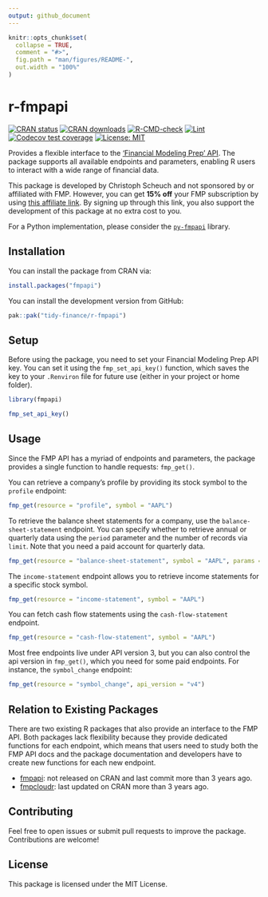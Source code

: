 ```yaml
---
output: github_document
---
```


<!-- README.md is generated from README.Rmd. Please edit that file -->

```r
knitr::opts_chunk$set(
  collapse = TRUE,
  comment = "#>",
  fig.path = "man/figures/README-",
  out.width = "100%"
)
```

# r-fmpapi

<!-- badges: start -->
[![CRAN status](https://www.r-pkg.org/badges/version/fmpapi)](https://cran.r-project.org/package=fmpapi)
[![CRAN downloads](https://cranlogs.r-pkg.org/badges/fmpapi)](https://cran.r-project.org/package=fmpapi)
[![R-CMD-check](https://github.com/tidy-finance/r-fmpapi/actions/workflows/R-CMD-check.yaml/badge.svg)](https://github.com/tidy-finance/r-fmpapi/actions/workflows/R-CMD-check.yaml)
[![Lint](https://github.com/tidy-finance/r-fmpapi/actions/workflows/lint.yaml/badge.svg)](https://github.com/tidy-finance/r-fmpapi/actions/workflows/lint.yaml)
[![Codecov test coverage](https://codecov.io/gh/tidy-finance/r-fmpapi/graph/badge.svg)](https://app.codecov.io/gh/tidy-finance/r-fmpapi)
[![License: MIT](https://img.shields.io/badge/License-MIT-yellow.svg)](https://opensource.org/licenses/MIT)

<!-- badges: end -->

Provides a flexible interface to the ['Financial Modeling Prep' API](https://site.financialmodelingprep.com/developer/docs). The package supports all available endpoints and parameters, enabling R users to interact with a wide range of financial data.

This package is developed by Christoph Scheuch and not sponsored by or affiliated with FMP. However, you can get **15% off** your FMP subscription by using [this affiliate link](https://site.financialmodelingprep.com/pricing-plans?couponCode=tidyfinance). By signing up through this link, you also support the development of this package at no extra cost to you.

For a Python implementation, please consider the [`py-fmpapi`](https://github.com/tidy-finance/py-fmpapi) library.

## Installation

You can install the package from CRAN via:

```r
install.packages("fmpapi")
```

You can install the development version from GitHub:

```r
pak::pak("tidy-finance/r-fmpapi")
```

## Setup

Before using the package, you need to set your Financial Modeling Prep API key. You can set it using the `fmp_set_api_key()` function, which saves the key to your `.Renviron` file for future use (either in your project or home folder).

```r
library(fmpapi)

fmp_set_api_key()
```

## Usage

Since the FMP API has a myriad of endpoints and parameters, the package provides a single function to handle requests: `fmp_get()`.

You can retrieve a company’s profile by providing its stock symbol to the `profile` endpoint:

```r
fmp_get(resource = "profile", symbol = "AAPL")
```

To retrieve the balance sheet statements for a company, use the `balance-sheet-statement` endpoint. You can specify whether to retrieve annual or quarterly data using the `period` parameter and the number of records via `limit`. Note that you need a paid account for quarterly data. 

```r
fmp_get(resource = "balance-sheet-statement", symbol = "AAPL", params = list(period = "annual", limit = 5))
```

The `income-statement` endpoint allows you to retrieve income statements for a specific stock symbol. 

```r
fmp_get(resource = "income-statement", symbol = "AAPL")
```

You can fetch cash flow statements using the `cash-flow-statement` endpoint.

```r
fmp_get(resource = "cash-flow-statement", symbol = "AAPL")
```

Most free endpoints live under API version 3, but you can also control the api version in `fmp_get()`, which you need for some paid endpoints. For instance, the `symbol_change` endpoint:

```r
fmp_get(resource = "symbol_change", api_version = "v4")
```

## Relation to Existing Packages

There are two existing R packages that also provide an interface to the FMP API. Both packages lack flexibility because they provide dedicated functions for each endpoint, which means that users need to study both the FMP API docs and the package documentation and developers have to create new functions for each new endpoint. 

- [fmpapi](https://github.com/jpiburn/fmpapi): not released on CRAN and last commit more than 3 years ago. 
- [fmpcloudr](https://cran.r-project.org/package=fmpcloudr): last updated on CRAN more than 3 years ago.

## Contributing

Feel free to open issues or submit pull requests to improve the package. Contributions are welcome!

## License

This package is licensed under the MIT License.
